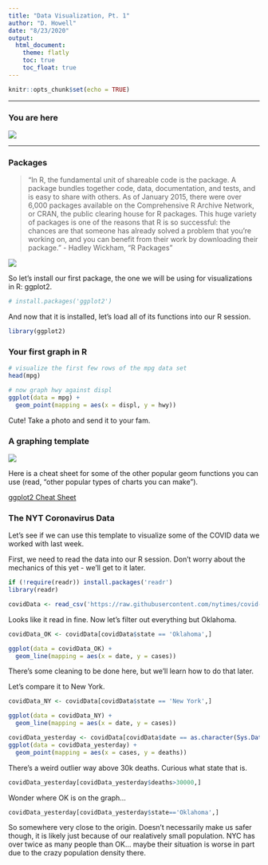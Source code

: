 ```yaml
---
title: "Data Visualization, Pt. 1"
author: "D. Howell"
date: "8/23/2020"
output: 
  html_document:
    theme: flatly
    toc: true
    toc_float: true
---
```


```r
knitr::opts_chunk$set(echo = TRUE)
```

***

### You are here

![](\\Users\\drew.howell\\Desktop/CSC-201/2020_Fall/20200824_Beginning with R ... Visualizing Data/programGraphic_visualize.jpg)

***

### Packages

>"In R, the fundamental unit of shareable code is the package. A package bundles together code, data, documentation, and tests, and is easy to share with others. As of January 2015, there were over 6,000 packages available on the Comprehensive R Archive Network, or CRAN, the public clearing house for R packages. This huge variety of packages is one of the reasons that R is so successful: the chances are that someone has already solved a problem that you’re working on, and you can benefit from their work by downloading their package."
- Hadley Wickham, "R Packages"

![](\\Users\\drew.howell\\Desktop/CSC-201/2020_Fall/20200824_Beginning with R ... Visualizing Data/JPEG_CraftsmanAnalogy.jpg)

So let's install our first package, the one we will be using for visualizations in R: ggplot2.
```r
# install.packages('ggplot2')
```

And now that it is installed, let's load all of its functions into our R session.
```r
library(ggplot2)
```

### Your first graph in R
```r
# visualize the first few rows of the mpg data set
head(mpg)

# now graph hwy against displ
ggplot(data = mpg) + 
  geom_point(mapping = aes(x = displ, y = hwy))

```

Cute! Take a photo and send it to your fam. 

### A graphing template

![](\\Users\\drew.howell\\Desktop/CSC-201/2020_Fall/20200824_Beginning with R ... Visualizing Data/graphingTemplate.jpg)

Here is a cheat sheet for some of the other popular geom functions you can use (read, "other popular types of charts you can make").

[ggplot2 Cheat Sheet](https://rstudio.com/wp-content/uploads/2015/03/ggplot2-cheatsheet.pdf)

### The NYT Coronavirus Data

Let's see if we can use this template to visualize some of the COVID data we worked with last week. 

First, we need to read the data into our R session. Don't worry about the mechanics of this yet - we'll get to it later.

```r
if (!require(readr)) install.packages('readr')
library(readr)

covidData <- read_csv('https://raw.githubusercontent.com/nytimes/covid-19-data/master/us-states.csv')
```

Looks like it read in fine. Now let's filter out everything but Oklahoma.
```r
covidData_OK <- covidData[covidData$state == 'Oklahoma',]

ggplot(data = covidData_OK) + 
  geom_line(mapping = aes(x = date, y = cases))

```

There's some cleaning to be done here, but we'll learn how to do that later. 

Let's compare it to New York.
```r
covidData_NY <- covidData[covidData$state == 'New York',]

ggplot(data = covidData_NY) + 
  geom_line(mapping = aes(x = date, y = cases))
```

```r
covidData_yesterday <- covidData[covidData$date == as.character(Sys.Date()-1),]
ggplot(data = covidData_yesterday) + 
  geom_point(mapping = aes(x = cases, y = deaths))
```
There's a weird outlier way above 30k deaths. Curious what state that is. 
```r
covidData_yesterday[covidData_yesterday$deaths>30000,]
```
Wonder where OK is on the graph...
```r
covidData_yesterday[covidData_yesterday$state=='Oklahoma',]
```
So somewhere very close to the origin. Doesn't necessarily make us safer though, it is likely just because of our realatively small population. NYC has over twice as many people than OK... maybe their situation is worse in part due to the crazy population density there. 
